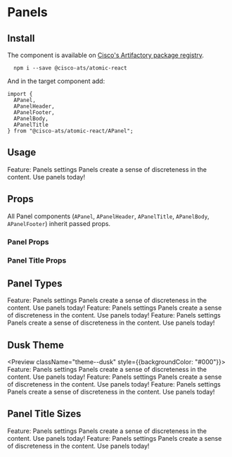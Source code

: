 

<Meta title="Components/Panels" component={APanel} />

# Panels

## Install

The component is available on [Cisco's Artifactory package registry](https://devhub.cisco.com/artifactory/webapp/#/home).

```
  npm i --save @cisco-ats/atomic-react
```

And in the target component add:

```
import {
  APanel,
  APanelHeader,
  APanelFooter,
  APanelBody,
  APanelTitle
} from "@cisco-ats/atomic-react/APanel";
```

## Usage

<Preview>
  <APanel>
    <APanelHeader>
      <APanelTitle>
        Feature: Panels
      </APanelTitle>
      <AIcon>settings</AIcon>
    </APanelHeader>
    <APanelBody>
      Panels create a sense of discreteness in the content.
    </APanelBody>
    <APanelFooter>
      Use panels today!
    </APanelFooter>
  </APanel>
</Preview>

## Props

All Panel components (`APanel`, `APanelHeader`, `APanelTitle`, `APanelBody`, `APanelFooter`) inherit passed props.

### Panel Props

<Props of={APanel} />

### Panel Title Props

<Props of={APanelTitle} />

## Panel Types

<Preview>
  <APanel>
    <APanelHeader>
      <APanelTitle>
        Feature: Panels
      </APanelTitle>
      <AIcon>settings</AIcon>
    </APanelHeader>
    <APanelBody>
      Panels create a sense of discreteness in the content.
    </APanelBody>
    <APanelFooter>
      Use panels today!
    </APanelFooter>
  </APanel>
  <APanel type="grey">
    <APanelHeader>
      <APanelTitle>
        Feature: Panels
      </APanelTitle>
      <AIcon>settings</AIcon>
    </APanelHeader>
    <APanelBody>
      Panels create a sense of discreteness in the content.
    </APanelBody>
    <APanelFooter>
      Use panels today!
    </APanelFooter>
  </APanel>
    <APanel type="white">
    <APanelHeader>
      <APanelTitle>
        Feature: Panels
      </APanelTitle>
      <AIcon>settings</AIcon>
    </APanelHeader>
    <APanelBody>
      Panels create a sense of discreteness in the content.
    </APanelBody>
    <APanelFooter>
      Use panels today!
    </APanelFooter>
  </APanel>
</Preview>


## Dusk Theme

<Preview className="theme--dusk" style={{backgroundColor: "#000"}}>
  <APanel>
    <APanelHeader>
      <APanelTitle>
        Feature: Panels
      </APanelTitle>
      <AIcon>settings</AIcon>
    </APanelHeader>
    <APanelBody>
      Panels create a sense of discreteness in the content.
    </APanelBody>
    <APanelFooter>
      Use panels today!
    </APanelFooter>
  </APanel>
  <APanel type="grey">
    <APanelHeader>
      <APanelTitle>
        Feature: Panels
      </APanelTitle>
      <AIcon>settings</AIcon>
    </APanelHeader>
    <APanelBody>
      Panels create a sense of discreteness in the content.
    </APanelBody>
    <APanelFooter>
      Use panels today!
    </APanelFooter>
  </APanel>
  <APanel type="white">
    <APanelHeader>
      <APanelTitle>
        Feature: Panels
      </APanelTitle>
      <AIcon>settings</AIcon>
    </APanelHeader>
    <APanelBody>
      Panels create a sense of discreteness in the content.
    </APanelBody>
    <APanelFooter>
      Use panels today!
    </APanelFooter>
  </APanel>
</Preview>

## Panel Title Sizes

<Preview>
  <APanel>
    <APanelHeader>
      <APanelTitle>
        Feature: Panels
      </APanelTitle>
      <AIcon>settings</AIcon>
    </APanelHeader>
    <APanelBody>
      Panels create a sense of discreteness in the content.
    </APanelBody>
    <APanelFooter>
      Use panels today!
    </APanelFooter>
  </APanel>
  <APanel>
    <APanelHeader>
      <APanelTitle small>
        Feature: Panels
      </APanelTitle>
      <AIcon>settings</AIcon>
    </APanelHeader>
    <APanelBody>
      Panels create a sense of discreteness in the content.
    </APanelBody>
    <APanelFooter>
      Use panels today!
    </APanelFooter>
  </APanel>
</Preview>


